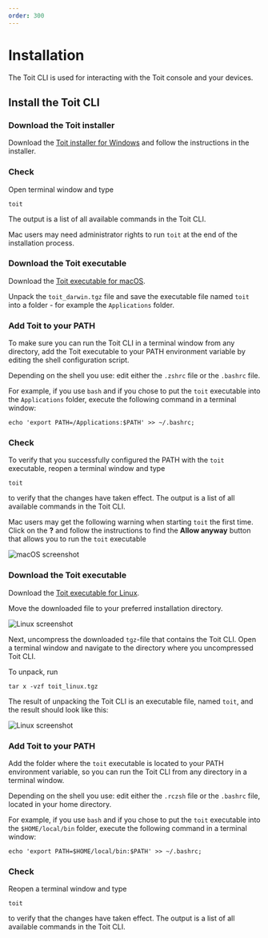 ```yaml
---
order: 300
---
```



# Installation

The Toit CLI is used for interacting with the Toit console and your devices.

## Install the Toit CLI

<Tabs>
<Tab label="Install on Windows">

### Download the Toit installer

Download the
[Toit installer for Windows](https://archive.toit.io/cli/latest/windows/installer)
and follow the instructions in the installer.

### Check

Open terminal window and type

```shell
toit
```

The output is a list of all available commands in the Toit CLI.

</Tab>
<Tab label="Install on macOS">

<Note>

Mac users may need administrator rights to run `toit` at the end of the installation process.

</Note>

### Download the Toit executable

Download the
[Toit executable for macOS](https://archive.toit.io/cli/latest/darwin).

Unpack the `toit_darwin.tgz` file and save the executable file named `toit` into a folder - for example the `Applications` folder.

### Add Toit to your PATH

To make sure you can run the Toit CLI in a terminal window from any directory, add the Toit executable to your PATH environment variable
by editing the shell configuration script.

Depending on the shell you use: edit either the `.zshrc` file or the `.bashrc` file.

For example, if you use `bash` and if you chose to put the `toit` executable into the `Applications` folder,
execute the following command in a terminal window:

```shell
echo 'export PATH=/Applications:$PATH' >> ~/.bashrc;
```

### Check

To verify that you successfully configured the PATH with the `toit` executable, reopen a terminal window and type

```shell
toit
```

to verify that the changes have taken effect. The output is a list of all available commands in the Toit CLI.

<Note>

Mac users may get the following warning when starting `toit` the first time. Click on the **?** and follow the instructions to find the **Allow anyway** button that allows you to run the `toit` executable

<img src={MacWarning} alt="macOS screenshot" />

</Note>

</Tab>
<Tab label="Install on Linux">

### Download the Toit executable

Download the
[Toit executable for Linux](https://archive.toit.io/cli/latest/linux).

Move the downloaded file to your preferred installation directory.

<img src={DownloadsFolder} alt="Linux screenshot" />

Next, uncompress the downloaded `tgz`-file that contains the Toit CLI. Open a terminal window and navigate to the directory where you uncompressed Toit CLI.

To unpack, run

```shell
tar x -vzf toit_linux.tgz
```

The result of unpacking the Toit CLI is an executable file, named `toit`, and the result should look like this:

<img src={Extract} alt="Linux screenshot" />

### Add Toit to your PATH

Add the folder where the `toit` executable is located to your PATH environment variable, so you can run the Toit CLI from any directory in a terminal window.

Depending on the shell you use: edit either the `.rczsh` file or the `.bashrc` file, located in your home directory.

For example, if you use `bash` and if you chose to put the `toit` executable into the `$HOME/local/bin` folder,
execute the following command in a terminal window:

```shell
echo 'export PATH=$HOME/local/bin:$PATH' >> ~/.bashrc;
```

### Check

Reopen a terminal window and type

```shell
toit
```

to verify that the changes have taken effect. The output is a list of all available commands in the Toit CLI.

</Tab>
</Tabs>
